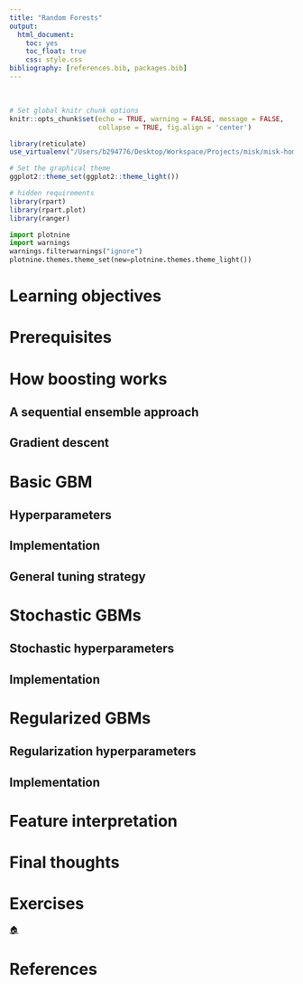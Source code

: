 ```yaml
---
title: "Random Forests"
output:
  html_document:
    toc: yes
    toc_float: true
    css: style.css
bibliography: [references.bib, packages.bib]
---
```


<br>

```r

# Set global knitr chunk options
knitr::opts_chunk$set(echo = TRUE, warning = FALSE, message = FALSE, 
                      collapse = TRUE, fig.align = 'center')

library(reticulate)
use_virtualenv("/Users/b294776/Desktop/Workspace/Projects/misk/misk-homl/venv", required = TRUE)

# Set the graphical theme
ggplot2::theme_set(ggplot2::theme_light())

# hidden requirements
library(rpart)
library(rpart.plot)
library(ranger)
```

```python
import plotnine
import warnings
warnings.filterwarnings("ignore")
plotnine.themes.theme_set(new=plotnine.themes.theme_light())
```


# Learning objectives


# Prerequisites


# How boosting works


## A sequential ensemble approach


## Gradient descent {#gbm-gradient}


# Basic GBM


## Hyperparameters {#hyper-gbm1}


## Implementation


## General tuning strategy {#tuning-strategy}


# Stochastic GBMs


## Stochastic hyperparameters {#hyper-gbm2}


## Implementation {#stochastic-gbm-h2o}


# Regularized GBMs


## Regularization hyperparameters


## Implementation


# Feature interpretation


# Final thoughts


# Exercises



[🏠](https://github.com/misk-data-science/misk-homl)

# References

